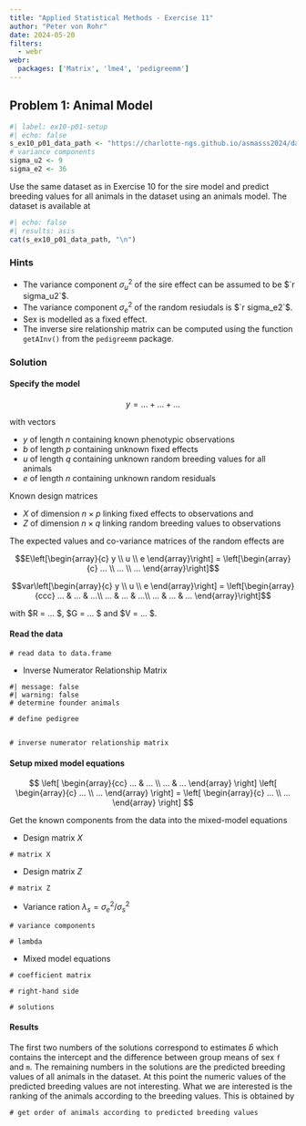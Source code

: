 ```yaml
---
title: "Applied Statistical Methods - Exercise 11"
author: "Peter von Rohr"
date: 2024-05-20
filters: 
  - webr
webr:
  packages: ['Matrix', 'lme4', 'pedigreemm']
---
```



## Problem 1: Animal Model


```r
#| label: ex10-p01-setup
#| echo: false
s_ex10_p01_data_path <- "https://charlotte-ngs.github.io/asmasss2024/data/asm_ped_sim_data.csv"
# variance components
sigma_u2 <- 9
sigma_e2 <- 36
```

Use the same dataset as in Exercise 10 for the sire model and predict breeding values for all animals in the dataset using an animals model. The dataset is available at 

```r
#| echo: false
#| results: asis
cat(s_ex10_p01_data_path, "\n")
```


### Hints

* The variance component $\sigma_u^2$ of the sire effect can be assumed to be  $`r sigma_u2`$.
* The variance component $\sigma_e^2$ of the random resiudals is $`r sigma_e2`$.
* Sex is modelled as a fixed effect.
* The inverse sire relationship matrix can be computed using the function `getAInv()` from the `pedigreemm` package.


### Solution

#### Specify the model

$$y = ... + ... + ...$$

with vectors 

* $y$ of length $n$ containing known phenotypic observations
* $b$ of length $p$ containing unknown fixed effects
* $u$ of length $q$ containing unknown random breeding values for all animals
* $e$ of length $n$ containing unknown random residuals

Known design matrices 

* $X$ of dimension $n\times p$ linking fixed effects to observations and 
* $Z$ of dimension $n\times q$ linking random breeding values to observations

The expected values and co-variance matrices of the random effects are 

$$E\left[\begin{array}{c} y \\ u \\ e \end{array}\right] =  \left[\begin{array}{c} ... \\ ... \\ ... \end{array}\right]$$

$$var\left[\begin{array}{c} y \\ u \\ e \end{array}\right] = \left[\begin{array}{ccc} ...  &  ...  &  ...\\  ...  &  ...  &  ...\\  ...  &  ...  & ... \end{array}\right]$$

with $R = ... $, $G = ... $ and $V = ... $. 


#### Read the data

```webr-r
# read data to data.frame

```

* Inverse Numerator Relationship Matrix

```webr-r
#| message: false
#| warning: false
# determine founder animals

# define pedigree


# inverse numerator relationship matrix

```


#### Setup mixed model equations

$$
\left[ 
\begin{array}{cc}
...  &  ... \\
...  &  ...
\end{array}
\right]
\left[ 
\begin{array}{c}
... \\
...
\end{array}
\right]
= 
\left[ 
\begin{array}{c}
... \\
...
\end{array}
\right]
$$


Get the known components from the data into the mixed-model equations

* Design matrix $X$

```webr-r
# matrix X

```

* Design matrix $Z$

```webr-r
# matrix Z

```

* Variance ration $\lambda_s = \sigma_e^2/\sigma_s^2$

```webr-r
# variance components

# lambda

```

* Mixed model equations

```webr-r
# coefficient matrix

# right-hand side

# solutions

```


#### Results
The first two numbers of the solutions correspond to estimates $\widehat{b}$ which contains the intercept and the difference between group means of sex `f` and `m`. The remaining numbers in the solutions are the predicted breeding values of all animals in the dataset. At this point the numeric values of the predicted breeding values are not interesting. What we are interested is the ranking of the animals according to the breeding values. This is obtained by

```webr-r
# get order of animals according to predicted breeding values

```



